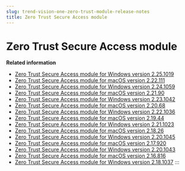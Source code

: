 ```yaml
---
slug: trend-vision-one-zero-trust-module-release-notes
title: Zero Trust Secure Access module
---
```

# Zero Trust Secure Access module

**Related information**

- [Zero Trust Secure Access module for Windows version 2.25.1019](ztsa-module-windows-version-2251019.mdx)
- [Zero Trust Secure Access module for macOS version 2.22.111](ztsa-module-macos-version-222111.mdx)
- [Zero Trust Secure Access module for Windows version 2.24.1059](ztsa-module-windows-version-2241059.mdx)
- [Zero Trust Secure Access module for macOS version 2.21.90](ztsa-module-for-macos-version-22190.mdx)
- [Zero Trust Secure Access module for Windows version 2.23.1042](ztsa-module-20250602-v2-33-1042.mdx)
- [Zero Trust Secure Access module for macOS version 2.20.68](ztsa-module-v2-20-68.mdx)
- [Zero Trust Secure Access module for Windows version 2.22.1036](ztsa-module-windows-2-22-1036.mdx)
- [Zero Trust Secure Access module for macOS version 2.19.44](ztsa-module-macos-2-19-44.mdx)
- [Zero Trust Secure Access module for Windows version 2.21.1023](ztsa-module-windows-2-21-1023.mdx)
- [Zero Trust Secure Access module for macOS version 2.18.26](ztsa-module-macos-2-18-26.mdx)
- [Zero Trust Secure Access module for Windows version 2.20.1045](ztsa-module-windows-2-20-1045.mdx)
- [Zero Trust Secure Access module for macOS version 2.17.920](ztsa-module-macos-2-17-920.mdx)
- [Zero Trust Secure Access module for Windows version 2.20.1043](ztsa-module-windows-2-20-1043.mdx)
- [Zero Trust Secure Access module for macOS version 2.16.816](zero-trust-module-macos-version-816.mdx)
- [Zero Trust Secure Access module for Windows version 2.18.1037](zero-trust-module-windows-1037.mdx)
:::
